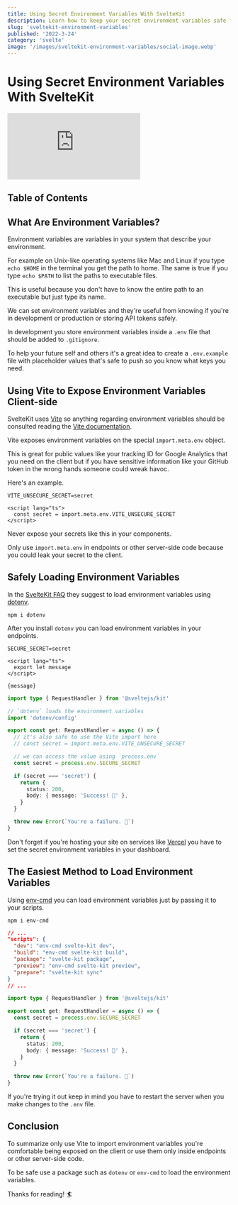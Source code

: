 ```yaml
---
title: Using Secret Environment Variables With SvelteKit
description: Learn how to keep your secret environment variables safe for your API tokens and other secrets.
slug: 'sveltekit-environment-variables'
published: '2022-3-24'
category: 'svelte'
image: '/images/sveltekit-environment-variables/social-image.webp'
---
```


# Using Secret Environment Variables With SvelteKit

<Iframe
  title="Using Secret Environment Variables With SvelteKit"
  src="https://www.youtube.com/embed/_qgRBAua7cE"
  frameborder="0"
  allow="accelerometer; autoplay; clipboard-write; encrypted-media; gyroscope; picture-in-picture"
  allowfullscreen
></Iframe>

## Table of Contents

## What Are Environment Variables?

Environment variables are variables in your system that describe your environment.

For example on Unix-like operating systems like Mac and Linux if you type `echo $HOME` in the terminal you get the path to home. The same is true if you type `echo $PATH` to list the paths to executable files.

This is useful because you don't have to know the entire path to an executable but just type its name.

We can set environment variables and they're useful from knowing if you're in development or production or storing API tokens safely.

In development you store environment variables inside a `.env` file that should be added to `.gitignore`.

To help your future self and others it's a great idea to create a `.env.example` file with placeholder values that's safe to push so you know what keys you need.

## Using Vite to Expose Environment Variables Client-side

SvelteKit uses [Vite](https://vitejs.dev/) so anything regarding environment variables should be consulted reading the [Vite documentation](https://vitejs.dev/guide/env-and-mode.html).

Vite exposes environment variables on the special `import.meta.env` object.

This is great for public values like your tracking ID for Google Analytics that you need on the client but if you have sensitive information like your GitHub token in the wrong hands someone could wreak havoc.

Here's an example.

```shell:.env
VITE_UNSECURE_SECRET=secret
```

```html:index.svelte {2} showLineNumbers
<script lang="ts">
  const secret = import.meta.env.VITE_UNSECURE_SECRET
</script>
```

Never expose your secrets like this in your components.

Only use `import.meta.env` in endpoints or other server-side code because you could leak your secret to the client.

## Safely Loading Environment Variables

In the [SvelteKit FAQ](https://kit.svelte.dev/faq#env-vars) they suggest to load environment variables using [dotenv](https://github.com/motdotla/dotenv).

```shell:terminal
npm i dotenv
```

After you install `dotenv` you can load environment variables in your endpoints.

```shell:.env
SECURE_SECRET=secret
```

```html:index.svelte showLineNumbers
<script lang="ts">
  export let message
</script>

{message}
```

```ts:index.ts
import type { RequestHandler } from '@sveltejs/kit'

// `dotenv` loads the environment variables
import 'dotenv/config'

export const get: RequestHandler = async () => {
  // it's also safe to use the Vite import here
  // const secret = import.meta.env.VITE_UNSECURE_SECRET

  // we can access the value using `process.env`
  const secret = process.env.SECURE_SECRET

  if (secret === 'secret') {
    return {
      status: 200,
      body: { message: 'Success! 🥳' },
    }
  }

  throw new Error(`You're a failure. 💩`)
}
```

Don't forget if you're hosting your site on services like [Vercel](https://vercel.com/) you have to set the secret environment variables in your dashboard.

## The Easiest Method to Load Environment Variables

Using [env-cmd](https://github.com/toddbluhm/env-cmd) you can load environment variables just by passing it to your scripts.

```shell:terminal
npm i env-cmd
```

```json:package.json {3,4,6} showLineNumbers
// ...
"scripts": {
  "dev": "env-cmd svelte-kit dev",
  "build": "env-cmd svelte-kit build",
  "package": "svelte-kit package",
  "preview": "env-cmd svelte-kit preview",
  "prepare": "svelte-kit sync"
}
// ...
```

```ts:index.ts
import type { RequestHandler } from '@sveltejs/kit'

export const get: RequestHandler = async () => {
  const secret = process.env.SECURE_SECRET

  if (secret === 'secret') {
    return {
      status: 200,
      body: { message: 'Success! 🥳' },
    }
  }

  throw new Error(`You're a failure. 💩`)
}
```

If you're trying it out keep in mind you have to restart the server when you make changes to the `.env` file.

## Conclusion

To summarize only use Vite to import environment variables you're comfortable being exposed on the client or use them only inside endpoints or other server-side code.

To be safe use a package such as `dotenv` or `env-cmd` to load the environment variables.

Thanks for reading! 🏄️
